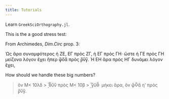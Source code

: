 ```yaml
---
title: Tutorials
---
```


Learn `GreekSciOrthography.jl`.

This is the a good stress test:

From Archimedes, *Dim.Circ* prop. 3:



Ὡς ἄρα συναμφότερος ἡ ΖΕ, ΕΓ πρὸς ΖΓ, ἡ ΕΓ πρὸς ΓΗ· ὥστε ἡ ΓΕ πρὸς ΓΗ μείζονα λόγον ἔχει ἤπερ φ̅ο̅α̅ πρὸς ρ̅ν̅γ̅. Ἡ ΕΗ ἄρα πρὸς ΗΓ δυνάμει λόγον ἔχει, 

How should we handle these big numbers?

> ὃν Μ< 10λδ > ͵̅θ̅υ̅ν̅ πρὸς Μ< 10β > ͵̅γ̅υ̅θ̅· μήκει ἄρα, ὃν φ̅Ϙ̅α̅ ηʹ πρὸς ρ̅ν̅γ̅.